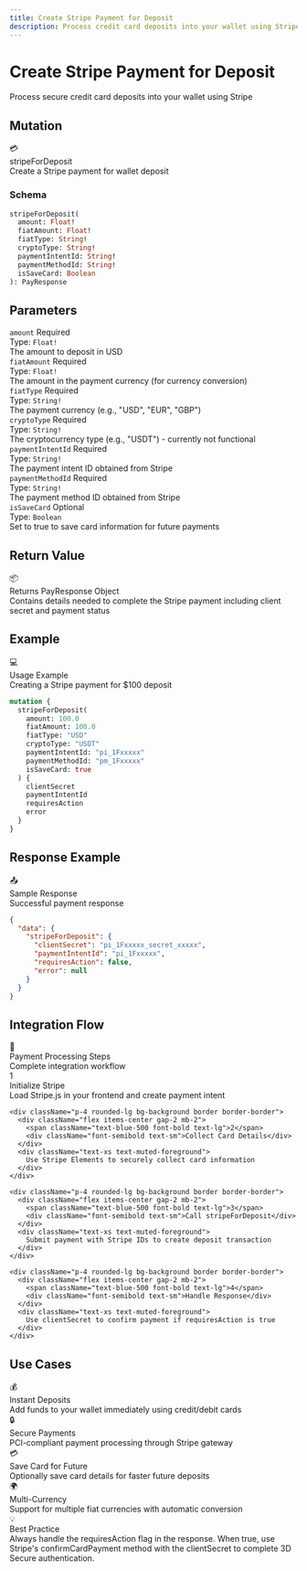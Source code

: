 ```yaml
---
title: Create Stripe Payment for Deposit
description: Process credit card deposits into your wallet using Stripe payment gateway
---
```



<div className="relative overflow-hidden rounded-2xl bg-gradient-to-br from-blue-500/10 via-indigo-500/5 to-background p-8 border border-blue-500/20 mb-8">
  <div className="relative z-10">
    <h1 className="text-4xl md:text-5xl font-bold mb-4">
      Create Stripe Payment for Deposit
    </h1>
    <p className="text-xl text-muted-foreground mb-6">
      Process secure credit card deposits into your wallet using Stripe
    </p>
  </div>
  <div className="absolute top-0 right-0 w-64 h-64 bg-blue-500/5 rounded-full blur-3xl"></div>
  <div className="absolute bottom-0 left-0 w-64 h-64 bg-indigo-500/5 rounded-full blur-3xl"></div>
</div>

## Mutation

<div className="rounded-xl border border-blue-500/30 bg-gradient-to-br from-blue-500/10 to-blue-500/5 p-6 my-6">
  <div className="flex items-center gap-3 mb-4">
    <span className="text-2xl">💳</span>
    <div>
      <div className="font-bold text-lg">stripeForDeposit</div>
      <div className="text-sm text-muted-foreground">Create a Stripe payment for wallet deposit</div>
    </div>
  </div>

  ### Schema

  ```graphql
  stripeForDeposit(
    amount: Float!
    fiatAmount: Float!
    fiatType: String!
    cryptoType: String!
    paymentIntentId: String!
    paymentMethodId: String!
    isSaveCard: Boolean
  ): PayResponse
  ```
</div>

## Parameters

<div className="space-y-4 my-6">
  <div className="p-5 rounded-lg border border-border bg-muted/30">
    <div className="flex items-center gap-2 mb-2">
      <code className="bg-blue-500/20 text-blue-500 px-2 py-0.5 rounded font-mono text-sm">amount</code>
      <span className="text-xs bg-red-500/20 text-red-500 px-2 py-0.5 rounded font-semibold">Required</span>
    </div>
    <div className="text-sm">
      <div className="font-semibold mb-1">Type: <code className="bg-muted px-1 rounded">Float!</code></div>
      <div className="text-muted-foreground">The amount to deposit in USD</div>
    </div>
  </div>

  <div className="p-5 rounded-lg border border-border bg-muted/30">
    <div className="flex items-center gap-2 mb-2">
      <code className="bg-blue-500/20 text-blue-500 px-2 py-0.5 rounded font-mono text-sm">fiatAmount</code>
      <span className="text-xs bg-red-500/20 text-red-500 px-2 py-0.5 rounded font-semibold">Required</span>
    </div>
    <div className="text-sm">
      <div className="font-semibold mb-1">Type: <code className="bg-muted px-1 rounded">Float!</code></div>
      <div className="text-muted-foreground">The amount in the payment currency (for currency conversion)</div>
    </div>
  </div>

  <div className="p-5 rounded-lg border border-border bg-muted/30">
    <div className="flex items-center gap-2 mb-2">
      <code className="bg-blue-500/20 text-blue-500 px-2 py-0.5 rounded font-mono text-sm">fiatType</code>
      <span className="text-xs bg-red-500/20 text-red-500 px-2 py-0.5 rounded font-semibold">Required</span>
    </div>
    <div className="text-sm">
      <div className="font-semibold mb-1">Type: <code className="bg-muted px-1 rounded">String!</code></div>
      <div className="text-muted-foreground">The payment currency (e.g., "USD", "EUR", "GBP")</div>
    </div>
  </div>

  <div className="p-5 rounded-lg border border-border bg-muted/30">
    <div className="flex items-center gap-2 mb-2">
      <code className="bg-blue-500/20 text-blue-500 px-2 py-0.5 rounded font-mono text-sm">cryptoType</code>
      <span className="text-xs bg-red-500/20 text-red-500 px-2 py-0.5 rounded font-semibold">Required</span>
    </div>
    <div className="text-sm">
      <div className="font-semibold mb-1">Type: <code className="bg-muted px-1 rounded">String!</code></div>
      <div className="text-muted-foreground">The cryptocurrency type (e.g., "USDT") - currently not functional</div>
    </div>
  </div>

  <div className="p-5 rounded-lg border border-border bg-muted/30">
    <div className="flex items-center gap-2 mb-2">
      <code className="bg-blue-500/20 text-blue-500 px-2 py-0.5 rounded font-mono text-sm">paymentIntentId</code>
      <span className="text-xs bg-red-500/20 text-red-500 px-2 py-0.5 rounded font-semibold">Required</span>
    </div>
    <div className="text-sm">
      <div className="font-semibold mb-1">Type: <code className="bg-muted px-1 rounded">String!</code></div>
      <div className="text-muted-foreground">The payment intent ID obtained from Stripe</div>
    </div>
  </div>

  <div className="p-5 rounded-lg border border-border bg-muted/30">
    <div className="flex items-center gap-2 mb-2">
      <code className="bg-blue-500/20 text-blue-500 px-2 py-0.5 rounded font-mono text-sm">paymentMethodId</code>
      <span className="text-xs bg-red-500/20 text-red-500 px-2 py-0.5 rounded font-semibold">Required</span>
    </div>
    <div className="text-sm">
      <div className="font-semibold mb-1">Type: <code className="bg-muted px-1 rounded">String!</code></div>
      <div className="text-muted-foreground">The payment method ID obtained from Stripe</div>
    </div>
  </div>

  <div className="p-5 rounded-lg border border-border bg-muted/30">
    <div className="flex items-center gap-2 mb-2">
      <code className="bg-blue-500/20 text-blue-500 px-2 py-0.5 rounded font-mono text-sm">isSaveCard</code>
      <span className="text-xs bg-gray-500/20 text-gray-500 px-2 py-0.5 rounded font-semibold">Optional</span>
    </div>
    <div className="text-sm">
      <div className="font-semibold mb-1">Type: <code className="bg-muted px-1 rounded">Boolean</code></div>
      <div className="text-muted-foreground">Set to true to save card information for future payments</div>
    </div>
  </div>
</div>

## Return Value

<div className="p-5 rounded-lg border border-green-500/30 bg-green-500/10 my-6">
  <div className="flex items-center gap-2 mb-2">
    <span className="text-lg">📦</span>
    <div className="font-bold">Returns PayResponse Object</div>
  </div>
  <div className="text-sm text-muted-foreground">
    Contains details needed to complete the Stripe payment including client secret and payment status
  </div>
</div>

## Example

<div className="rounded-xl border border-purple-500/30 bg-gradient-to-br from-purple-500/10 to-purple-500/5 p-6 my-6">
  <div className="flex items-center gap-3 mb-4">
    <span className="text-2xl">💻</span>
    <div>
      <div className="font-bold">Usage Example</div>
      <div className="text-xs text-muted-foreground">Creating a Stripe payment for $100 deposit</div>
    </div>
  </div>

  ```graphql
  mutation {
    stripeForDeposit(
      amount: 100.0
      fiatAmount: 100.0
      fiatType: "USD"
      cryptoType: "USDT"
      paymentIntentId: "pi_1Fxxxxx"
      paymentMethodId: "pm_1Fxxxxx"
      isSaveCard: true
    ) {
      clientSecret
      paymentIntentId
      requiresAction
      error
    }
  }
  ```
</div>

## Response Example

<div className="rounded-xl border border-green-500/30 bg-gradient-to-br from-green-500/10 to-green-500/5 p-6 my-6">
  <div className="flex items-center gap-3 mb-4">
    <span className="text-2xl">📤</span>
    <div>
      <div className="font-bold">Sample Response</div>
      <div className="text-xs text-muted-foreground">Successful payment response</div>
    </div>
  </div>

  ```json
  {
    "data": {
      "stripeForDeposit": {
        "clientSecret": "pi_1Fxxxxx_secret_xxxxx",
        "paymentIntentId": "pi_1Fxxxxx",
        "requiresAction": false,
        "error": null
      }
    }
  }
  ```
</div>

## Integration Flow

<div className="rounded-xl border border-cyan-500/30 bg-gradient-to-br from-cyan-500/10 to-cyan-500/5 p-6 my-6">
  <div className="flex items-center gap-3 mb-4">
    <span className="text-2xl">🔄</span>
    <div>
      <div className="font-bold text-lg">Payment Processing Steps</div>
      <div className="text-sm text-muted-foreground">Complete integration workflow</div>
    </div>
  </div>

  <div className="space-y-3">
    <div className="p-4 rounded-lg bg-background border border-border">
      <div className="flex items-center gap-2 mb-2">
        <span className="text-blue-500 font-bold text-lg">1</span>
        <div className="font-semibold text-sm">Initialize Stripe</div>
      </div>
      <div className="text-xs text-muted-foreground">
        Load Stripe.js in your frontend and create payment intent
      </div>
    </div>

    <div className="p-4 rounded-lg bg-background border border-border">
      <div className="flex items-center gap-2 mb-2">
        <span className="text-blue-500 font-bold text-lg">2</span>
        <div className="font-semibold text-sm">Collect Card Details</div>
      </div>
      <div className="text-xs text-muted-foreground">
        Use Stripe Elements to securely collect card information
      </div>
    </div>

    <div className="p-4 rounded-lg bg-background border border-border">
      <div className="flex items-center gap-2 mb-2">
        <span className="text-blue-500 font-bold text-lg">3</span>
        <div className="font-semibold text-sm">Call stripeForDeposit</div>
      </div>
      <div className="text-xs text-muted-foreground">
        Submit payment with Stripe IDs to create deposit transaction
      </div>
    </div>

    <div className="p-4 rounded-lg bg-background border border-border">
      <div className="flex items-center gap-2 mb-2">
        <span className="text-blue-500 font-bold text-lg">4</span>
        <div className="font-semibold text-sm">Handle Response</div>
      </div>
      <div className="text-xs text-muted-foreground">
        Use clientSecret to confirm payment if requiresAction is true
      </div>
    </div>
  </div>
</div>

## Use Cases

<div className="grid grid-cols-1 md:grid-cols-2 gap-4 my-6">
  <div className="p-5 rounded-lg border border-border bg-muted/50">
    <div className="text-xl mb-2">💰</div>
    <div className="font-bold mb-2">Instant Deposits</div>
    <div className="text-sm text-muted-foreground">
      Add funds to your wallet immediately using credit/debit cards
    </div>
  </div>

  <div className="p-5 rounded-lg border border-border bg-muted/50">
    <div className="text-xl mb-2">🔒</div>
    <div className="font-bold mb-2">Secure Payments</div>
    <div className="text-sm text-muted-foreground">
      PCI-compliant payment processing through Stripe gateway
    </div>
  </div>

  <div className="p-5 rounded-lg border border-border bg-muted/50">
    <div className="text-xl mb-2">💳</div>
    <div className="font-bold mb-2">Save Card for Future</div>
    <div className="text-sm text-muted-foreground">
      Optionally save card details for faster future deposits
    </div>
  </div>

  <div className="p-5 rounded-lg border border-border bg-muted/50">
    <div className="text-xl mb-2">🌍</div>
    <div className="font-bold mb-2">Multi-Currency</div>
    <div className="text-sm text-muted-foreground">
      Support for multiple fiat currencies with automatic conversion
    </div>
  </div>
</div>

<div className="mt-8 p-6 rounded-xl border border-blue-500/30 bg-gradient-to-r from-blue-500/10 to-indigo-500/10">
  <div className="flex items-center gap-3">
    <span className="text-2xl">💡</span>
    <div>
      <div className="font-bold">Best Practice</div>
      <div className="text-sm text-muted-foreground">Always handle the requiresAction flag in the response. When true, use Stripe's confirmCardPayment method with the clientSecret to complete 3D Secure authentication.</div>
    </div>
  </div>
</div>
